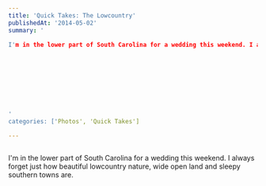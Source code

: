 ```yaml
---
title: 'Quick Takes: The Lowcountry'
publishedAt: '2014-05-02'
summary: '

I'm in the lower part of South Carolina for a wedding this weekend. I always forget just how beautiful lowcountry nature, wide open land and sleepy southern towns are.









'
categories: ['Photos', 'Quick Takes']

---
```


<Image src="/images/blog/quick-takes-the-lowcountry/wpid-53630c717c4ac5.05385502.jpg" alt="" width={800} height={600} />

I'm in the lower part of South Carolina for a wedding this weekend. I always forget just how beautiful lowcountry nature, wide open land and sleepy southern towns are.

<Image src="/images/blog/quick-takes-the-lowcountry/wpid-53630c80234834.37808150.jpg" alt="" width={800} height={600} />

<Image src="/images/blog/quick-takes-the-lowcountry/wpid-53630cb6ee3a90.45151328.jpg" alt="" width={800} height={600} />

<Image src="/images/blog/quick-takes-the-lowcountry/wpid-53630cdbe14641.07500373.jpg" alt="" width={800} height={600} />

<Image src="/images/blog/quick-takes-the-lowcountry/wpid-53630d0c79e506.95363460.jpg" alt="" width={800} height={600} />
